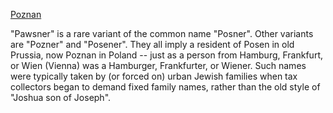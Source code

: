 {{move to Wiktionary}}

{{merge}} [[Poznan]]

"Pawsner" is a rare variant of the common name "Posner". Other variants are "Pozner" and "Posener". They all imply a resident of Posen in old Prussia, now Poznan in Poland -- just as a person from Hamburg, Frankfurt, or Wien (Vienna) was a Hamburger, Frankfurter, or Wiener. Such names were typically taken by (or forced on) urban Jewish families when tax collectors began to demand fixed family names, rather than the old style of "Joshua son of Joseph".